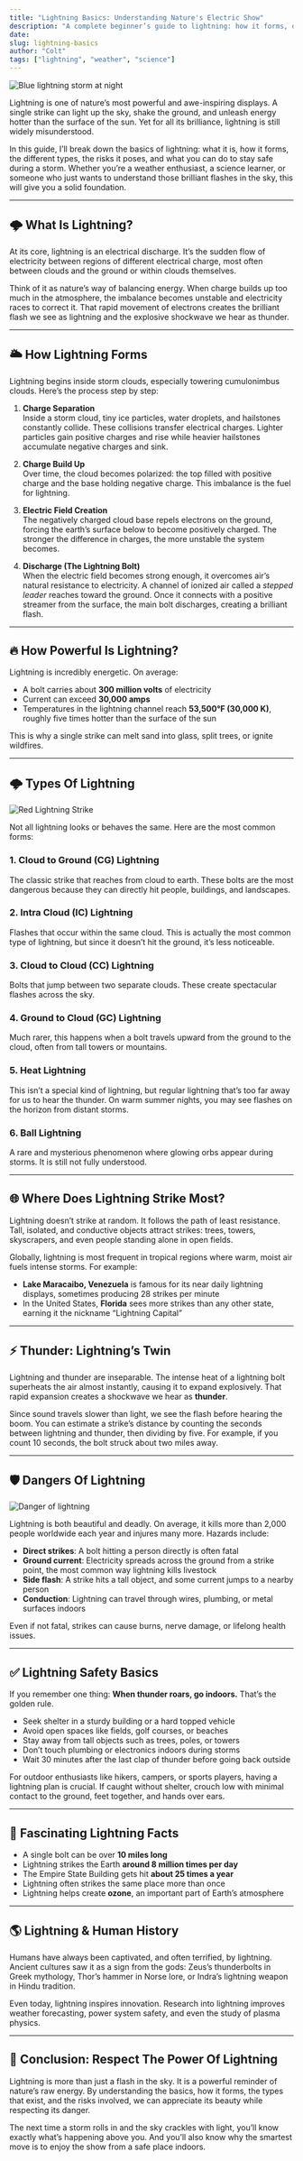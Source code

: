 ```yaml
---
title: "Lightning Basics: Understanding Nature's Electric Show"
description: "A complete beginner’s guide to lightning: how it forms, different types, fascinating facts, dangers, and how to stay safe during a storm."
date:
slug: lightning-basics
author: "Colt"
tags: ["lightning", "weather", "science"]
---
```


![Blue lightning storm at night](/images/lightning-basics/blue-lightning.jpg)

Lightning is one of nature’s most powerful and awe-inspiring displays. A single strike can light up the sky, shake the ground, and unleash energy hotter than the surface of the sun. Yet for all its brilliance, lightning is still widely misunderstood.  

In this guide, I’ll break down the basics of lightning: what it is, how it forms, the different types, the risks it poses, and what you can do to stay safe during a storm. Whether you’re a weather enthusiast, a science learner, or someone who just wants to understand those brilliant flashes in the sky, this will give you a solid foundation.  

---

## 🌩️ What Is Lightning?

At its core, lightning is an electrical discharge. It’s the sudden flow of electricity between regions of different electrical charge, most often between clouds and the ground or within clouds themselves.  

Think of it as nature’s way of balancing energy. When charge builds up too much in the atmosphere, the imbalance becomes unstable and electricity races to correct it. That rapid movement of electrons creates the brilliant flash we see as lightning and the explosive shockwave we hear as thunder.  

---

## 🌥️ How Lightning Forms

Lightning begins inside storm clouds, especially towering cumulonimbus clouds. Here’s the process step by step:  

1. **Charge Separation**  
   Inside a storm cloud, tiny ice particles, water droplets, and hailstones constantly collide. These collisions transfer electrical charges. Lighter particles gain positive charges and rise while heavier hailstones accumulate negative charges and sink.  

2. **Charge Build Up**  
   Over time, the cloud becomes polarized: the top filled with positive charge and the base holding negative charge. This imbalance is the fuel for lightning.  

3. **Electric Field Creation**  
   The negatively charged cloud base repels electrons on the ground, forcing the earth’s surface below to become positively charged. The stronger the difference in charges, the more unstable the system becomes.  

4. **Discharge (The Lightning Bolt)**  
   When the electric field becomes strong enough, it overcomes air’s natural resistance to electricity. A channel of ionized air called a *stepped leader* reaches toward the ground. Once it connects with a positive streamer from the surface, the main bolt discharges, creating a brilliant flash.  

---

## 🔥 How Powerful Is Lightning?

Lightning is incredibly energetic. On average:  

- A bolt carries about **300 million volts** of electricity  
- Current can exceed **30,000 amps**  
- Temperatures in the lightning channel reach **53,500°F (30,000 K)**, roughly five times hotter than the surface of the sun  

This is why a single strike can melt sand into glass, split trees, or ignite wildfires.  

---

## 🌩️ Types Of Lightning

![Red Lightning Strike](/images/lightning-basics/red-lightning.jpg)

Not all lightning looks or behaves the same. Here are the most common forms:  

### 1. Cloud to Ground (CG) Lightning  
The classic strike that reaches from cloud to earth. These bolts are the most dangerous because they can directly hit people, buildings, and landscapes.  

### 2. Intra Cloud (IC) Lightning  
Flashes that occur within the same cloud. This is actually the most common type of lightning, but since it doesn’t hit the ground, it’s less noticeable.  

### 3. Cloud to Cloud (CC) Lightning  
Bolts that jump between two separate clouds. These create spectacular flashes across the sky.  

### 4. Ground to Cloud (GC) Lightning  
Much rarer, this happens when a bolt travels upward from the ground to the cloud, often from tall towers or mountains.  

### 5. Heat Lightning  
This isn’t a special kind of lightning, but regular lightning that’s too far away for us to hear the thunder. On warm summer nights, you may see flashes on the horizon from distant storms.  

### 6. Ball Lightning  
A rare and mysterious phenomenon where glowing orbs appear during storms. It is still not fully understood.  

---

## 🌐 Where Does Lightning Strike Most?

Lightning doesn’t strike at random. It follows the path of least resistance. Tall, isolated, and conductive objects attract strikes: trees, towers, skyscrapers, and even people standing alone in open fields.  

Globally, lightning is most frequent in tropical regions where warm, moist air fuels intense storms. For example:  

- **Lake Maracaibo, Venezuela** is famous for its near daily lightning displays, sometimes producing 28 strikes per minute  
- In the United States, **Florida** sees more strikes than any other state, earning it the nickname “Lightning Capital”  

---

## ⚡ Thunder: Lightning’s Twin

Lightning and thunder are inseparable. The intense heat of a lightning bolt superheats the air almost instantly, causing it to expand explosively. That rapid expansion creates a shockwave we hear as **thunder**.  

Since sound travels slower than light, we see the flash before hearing the boom. You can estimate a strike’s distance by counting the seconds between lightning and thunder, then dividing by five. For example, if you count 10 seconds, the bolt struck about two miles away.  

---

## 🛡️ Dangers Of Lightning

![Danger of lightning](/images/lightning-basics/lightning-strike.jpg)

Lightning is both beautiful and deadly. On average, it kills more than 2,000 people worldwide each year and injures many more. Hazards include:  

- **Direct strikes**: A bolt hitting a person directly is often fatal  
- **Ground current**: Electricity spreads across the ground from a strike point, the most common way lightning kills livestock  
- **Side flash**: A strike hits a tall object, and some current jumps to a nearby person  
- **Conduction**: Lightning can travel through wires, plumbing, or metal surfaces indoors  

Even if not fatal, strikes can cause burns, nerve damage, or lifelong health issues.  

---

## ✅ Lightning Safety Basics

If you remember one thing: **When thunder roars, go indoors.** That’s the golden rule.  

- Seek shelter in a sturdy building or a hard topped vehicle  
- Avoid open spaces like fields, golf courses, or beaches  
- Stay away from tall objects such as trees, poles, or towers  
- Don’t touch plumbing or electronics indoors during storms  
- Wait 30 minutes after the last clap of thunder before going back outside  

For outdoor enthusiasts like hikers, campers, or sports players, having a lightning plan is crucial. If caught without shelter, crouch low with minimal contact to the ground, feet together, and hands over ears.  

---

## 🔬 Fascinating Lightning Facts

- A single bolt can be over **10 miles long**  
- Lightning strikes the Earth **around 8 million times per day**  
- The Empire State Building gets hit **about 25 times a year**  
- Lightning often strikes the same place more than once  
- Lightning helps create **ozone**, an important part of Earth’s atmosphere  

---

## 🌎 Lightning & Human History

Humans have always been captivated, and often terrified, by lightning. Ancient cultures saw it as a sign from the gods: Zeus’s thunderbolts in Greek mythology, Thor’s hammer in Norse lore, or Indra’s lightning weapon in Hindu tradition.  

Even today, lightning inspires innovation. Research into lightning improves weather forecasting, power system safety, and even the study of plasma physics.  

---

## 🧭 Conclusion: Respect The Power Of Lightning

Lightning is more than just a flash in the sky. It is a powerful reminder of nature’s raw energy. By understanding the basics, how it forms, the types that exist, and the risks involved, we can appreciate its beauty while respecting its danger.  

The next time a storm rolls in and the sky crackles with light, you’ll know exactly what’s happening above you. And you’ll also know why the smartest move is to enjoy the show from a safe place indoors.  
